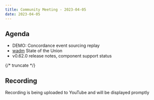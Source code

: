 ```yaml
---
title: Community Meeting - 2023-04-05
date: 2023-04-05
---
```


## Agenda

- DEMO: Concordance event sourcing replay
- [wadm](https://github.com/wasmcloud/wadm) State of the Union
- v0.62.0 release notes, component support status

{/* truncate */}

## Recording

Recording is being uploaded to YouTube and will be displayed promptly
